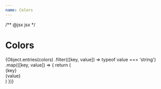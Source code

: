 ```yaml
---
name: Colors
---
```


/** @jsx jsx */


# Colors

<div>
  {Object.entries(colors)
    .filter(([key, value]) => typeof value === 'string')
    .map(([key, value]) => {
      return (
        <Segment key={key} css={card} style={{ backgroundColor: value }}>
          <div css={title(value)}>
            {key}
          </div>
          <div css={hex}>
            {value}
          </div>
        </Segment>
      )
    })}
</div>

